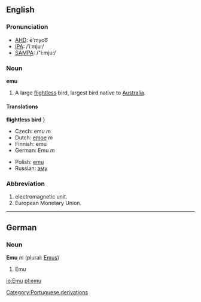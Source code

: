 ==English==

===Pronunciation===
*[[w:AHD|AHD]]: ē'myoo͞
*[[w:IPA|IPA]]: /ˈiːmjuː/
*[[w:SAMPA|SAMPA]]: /"i:mju:/

===Noun===
'''emu'''

#A large [[flightless]] bird, largest bird native to [[Australia]].

====Translations====
'''flightless bird'''
{{top}}}
*Czech: emu ''m''
*Dutch: [[emoe]] ''m''
*Finnish: emu
*German: Emu ''m''
{{mid}}
*Polish: [[emu]]
*Russian: [[эму]]
{{bottom}}

===Abbreviation===

#electromagnetic unit.
#European Monetary Union.

----

==German==

===Noun===
'''Emu''' ''m'' (plural: [[Emus]])

#Emu

[[Category:Portuguese derivations]]

[[io:Emu]]
[[pl:emu]]